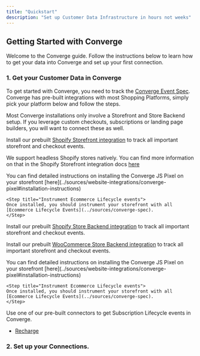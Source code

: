 ```yaml
---
title: "Quickstart"
description: "Set up Customer Data Infrastructure in hours not weeks"
---
```




## Getting Started with Converge 

Welcome to the Converge guide. Follow the instructions below to learn how to get your data into Converge and set up your first connection.

### 1. Get your Customer Data in Converge

To get started with Converge, you need to track the [Converge Event Spec](../sources/converge-spec).
Converge has pre-built integrations with most Shopping Platforms, simply pick your platform below and follow the steps.

<Note> Most Converge installations only involve a Storefront and Store Backend setup. If you leverage custom checkouts, subscriptions or landing page builders, you will want to connect these as well. </Note>

<AccordionGroup>
<Accordion icon="globe" title="Connect your Storefront">
<Tabs>
<Tab title="Shopify"> 

  Install our prebuilt [Shopify Storefront integration](../sources/website-integrations/shopify#installation-instruction) to track all important storefront and checkout events.
 
  <Info> We support headless Shopify stores natively. You can find more information on that in the Shopify Storefront integration docs [here](../sources/website-integrations/shopify#installation-instruction) </Info>
</Tab>

<Tab title="Custom"> 
  <Steps>
   <Step title="Install the Converge JS Pixel">
     You can find detailed instructions on installing the Converge JS Pixel on your storefront [here](../sources/website-integrations/converge-pixel#installation-instructions)
    </Step>
    
    <Step title="Instrument Ecommerce Lifecycle events">
    Once installed, you should instrument your storefront with all [Ecommerce Lifecycle Events](../sources/converge-spec).
    </Step>
  </Steps>
</Tab>
</Tabs>
</Accordion>

<Accordion icon="store" title="Connect your Store Backend">
 <Tabs>
<Tab title="Shopify"> 

  Install our prebuilt [Shopify Store Backend integration](../sources/server-integrations/shopify#installation-instruction) to track all important storefront and checkout events.

</Tab>

<Tab title="WooCommerce"> 

  Install our prebuilt [WooCommerce Store Backend integration](../sources/server-integrations/woocommerce#installation-instruction) to track all important storefront and checkout events.

</Tab>

<Tab title="Custom"> 
  <Steps>
   <Step title="Install the Converge Webhook Integration">
     You can find detailed instructions on installing the Converge JS Pixel on your storefront [here](../sources/website-integrations/converge-pixel#installation-instructions)
    </Step>
    
    <Step title="Instrument Ecommerce Lifecycle events">
    Once installed, you should instrument your storefront with all [Ecommerce Lifecycle Events](../sources/converge-spec).
    </Step>
  </Steps>
</Tab>
</Tabs>
</Accordion>

<Accordion icon="database" title="Connect other Datasources">
 <Tabs>
<Tab title="Subscriptions"> 

  Use one of our pre-built connectors to get Subscription Lifecycle events in Converge.
  - [Recharge](../sources/server-integrations/recharge#installation-instruction)

</Tab>

<Tab title="Landing Page Builders"> 
</Tab>
</Tabs>
</Accordion>
</AccordionGroup>

### 2. Set up your Connections.